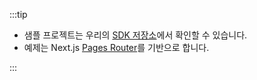 :::tip

- 샘플 프로젝트는 우리의 [SDK 저장소](https://github.com/logto-io/js/tree/master/packages/next-sample)에서 확인할 수 있습니다.
- 예제는 Next.js [Pages Router](https://nextjs.org/docs/pages)를 기반으로 합니다.

:::
